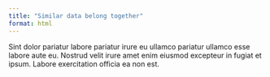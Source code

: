 ```yaml
---
title: "Similar data belong together"
format: html
---
```


Sint dolor pariatur labore pariatur irure eu ullamco pariatur ullamco esse labore aute eu. Nostrud velit irure amet enim eiusmod excepteur in fugiat et ipsum. Labore exercitation officia ea non est.